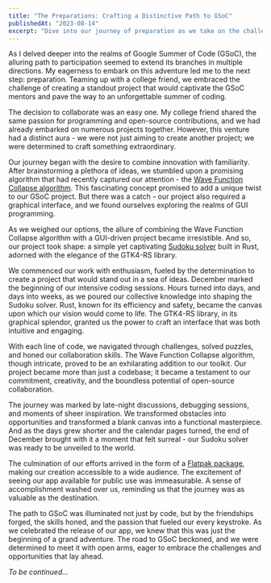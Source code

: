 ```yaml
---
title: "The Preparations: Crafting a Distinctive Path to GSoC"
publishedAt: "2023-08-14"
excerpt: "Dive into our journey of preparation as we take on the challenge of creating a unique project for Google Summer of Code. Collaborating with a college friend, we explore the realm of the Wave Function Collapse algorithm and GUI programming. From late-night coding sessions to an exhilarating Flatpak release, join us on this path of innovation and dedication."
---
```


As I delved deeper into the realms of Google Summer of Code (GSoC), the alluring path to participation seemed to extend its branches in multiple directions. My eagerness to embark on this adventure led me to the next step: preparation. Teaming up with a college friend, we embraced the challenge of creating a standout project that would captivate the GSoC mentors and pave the way to an unforgettable summer of coding.

The decision to collaborate was an easy one. My college friend shared the same passion for programming and open-source contributions, and we had already embarked on numerous projects together. However, this venture had a distinct aura - we were not just aiming to create another project; we were determined to craft something extraordinary.

Our journey began with the desire to combine innovation with familiarity. After brainstorming a plethora of ideas, we stumbled upon a promising algorithm that had recently captured our attention - the [Wave Function Collapse algorithm](https://github.com/mxgmn/WaveFunctionCollapse). This fascinating concept promised to add a unique twist to our GSoC project. But there was a catch - our project also required a graphical interface, and we found ourselves exploring the realms of GUI programming.

As we weighed our options, the allure of combining the Wave Function Collapse algorithm with a GUI-driven project became irresistible. And so, our project took shape: a simple yet captivating [Sudoku solver](https://gitlab.com/cyberphantom52/sudoku-solver) built in Rust, adorned with the elegance of the GTK4-RS library.

We commenced our work with enthusiasm, fueled by the determination to create a project that would stand out in a sea of ideas. December marked the beginning of our intensive coding sessions. Hours turned into days, and days into weeks, as we poured our collective knowledge into shaping the Sudoku solver. Rust, known for its efficiency and safety, became the canvas upon which our vision would come to life. The GTK4-RS library, in its graphical splendor, granted us the power to craft an interface that was both intuitive and engaging.

With each line of code, we navigated through challenges, solved puzzles, and honed our collaboration skills. The Wave Function Collapse algorithm, though intricate, proved to be an exhilarating addition to our toolkit. Our project became more than just a codebase; it became a testament to our commitment, creativity, and the boundless potential of open-source collaboration.

The journey was marked by late-night discussions, debugging sessions, and moments of sheer inspiration. We transformed obstacles into opportunities and transformed a blank canvas into a functional masterpiece. And as the days grew shorter and the calendar pages turned, the end of December brought with it a moment that felt surreal - our Sudoku solver was ready to be unveiled to the world.

The culmination of our efforts arrived in the form of a [Flatpak package](https://flathub.org/en/apps/io.gitlab.cyberphantom52.sudoku_solver), making our creation accessible to a wide audience. The excitement of seeing our app available for public use was immeasurable. A sense of accomplishment washed over us, reminding us that the journey was as valuable as the destination.

The path to GSoC was illuminated not just by code, but by the friendships forged, the skills honed, and the passion that fueled our every keystroke. As we celebrated the release of our app, we knew that this was just the beginning of a grand adventure. The road to GSoC beckoned, and we were determined to meet it with open arms, eager to embrace the challenges and opportunities that lay ahead.

*To be continued...*

